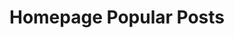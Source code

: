 ---
# TODO: Until we can move this to Supabase
title: "Homepage Popular Posts"
slug: "homepage-popular-posts"
posts:
  - react-currency-input
  - react-modal-with-usestate-and-portals
  - what-makes-notion-great
  - notion-how-to-use-templates-to-create-a-weekly-agenda
---